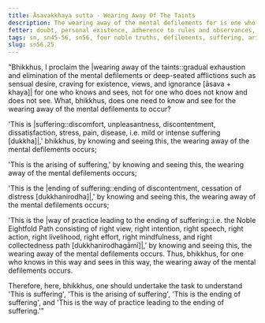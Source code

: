 ```yaml
---
title: Āsavakkhaya sutta - Wearing Away Of The Taints
description: The wearing away of the mental defilements for is one who knows and sees the Four Noble Truths.
fetter: doubt, personal existence, adherence to rules and observances, ignorance
tags: sn, sn45-56, sn56, four noble truths, defilements, suffering, arising, cessation, way of practice, path
slug: sn56.25
---
```


"Bhikkhus, I proclaim the |wearing away of the taints::gradual exhaustion and elimination of the mental defilements or deep-seated afflictions such as sensual desire, craving for existence, views, and ignorance [āsava + khaya]| for one who knows and sees, not for one who does not know and does not see. What, bhikkhus, does one need to know and see for the wearing away of the mental defilements to occur?

'This is |suffering::discomfort, unpleasantness, discontentment, dissatisfaction, stress, pain, disease, i.e. mild or intense suffering [dukkha]|,' bhikkhus, by knowing and seeing this, the wearing away of the mental defilements occurs;

'This is the arising of suffering,' by knowing and seeing this, the wearing away of the mental defilements occurs;

'This is the |ending of suffering::ending of discontentment, cessation of distress [dukkhanirodha]|,' by knowing and seeing this, the wearing away of the mental defilements occurs;

'This is the |way of practice leading to the ending of suffering::i.e. the Noble Eightfold Path consisting of right view, right intention, right speech, right action, right livelihood, right effort, right mindfulness, and right collectedness path [dukkhanirodhagāmī]|,' by knowing and seeing this, the wearing away of the mental defilements occurs. Thus, bhikkhus, for one who knows in this way and sees in this way, the wearing away of the mental defilements occurs.

Therefore, here, bhikkhus, one should undertake the task to understand 'This is suffering', 'This is the arising of suffering', 'This is the ending of suffering', and 'This is the way of practice leading to the ending of suffering.'"
